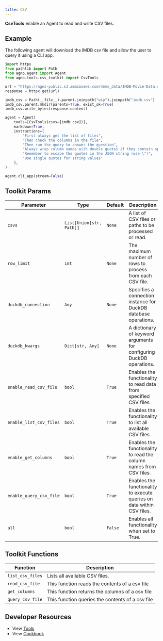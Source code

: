```yaml
---
title: CSV
---
```


**CsvTools** enable an Agent to read and write CSV files.

## Example

The following agent will download the IMDB csv file and allow the user to query it using a CLI app.

```python cookbook/tools/csv_tools.py
import httpx
from pathlib import Path
from agno.agent import Agent
from agno.tools.csv_toolkit import CsvTools

url = "https://agno-public.s3.amazonaws.com/demo_data/IMDB-Movie-Data.csv"
response = httpx.get(url)

imdb_csv = Path(__file__).parent.joinpath("wip").joinpath("imdb.csv")
imdb_csv.parent.mkdir(parents=True, exist_ok=True)
imdb_csv.write_bytes(response.content)

agent = Agent(
    tools=[CsvTools(csvs=[imdb_csv])],
    markdown=True,
    instructions=[
        "First always get the list of files",
        "Then check the columns in the file",
        "Then run the query to answer the question",
        "Always wrap column names with double quotes if they contain spaces or special characters",
        "Remember to escape the quotes in the JSON string (use \")",
        "Use single quotes for string values"
    ],
)

agent.cli_app(stream=False)
```

## Toolkit Params

| Parameter                | Type                     | Default | Description                                                      |
| ------------------------ | ------------------------ | ------- | ---------------------------------------------------------------- |
| `csvs`                   | `List[Union[str, Path]]` | `None`  | A list of CSV files or paths to be processed or read.           |
| `row_limit`              | `int`                    | `None`  | The maximum number of rows to process from each CSV file.       |
| `duckdb_connection`      | `Any`                    | `None`  | Specifies a connection instance for DuckDB database operations. |
| `duckdb_kwargs`          | `Dict[str, Any]`         | `None`  | A dictionary of keyword arguments for configuring DuckDB operations. |
| `enable_read_csv_file`   | `bool`                   | `True`  | Enables the functionality to read data from specified CSV files. |
| `enable_list_csv_files`  | `bool`                   | `True`  | Enables the functionality to list all available CSV files.      |
| `enable_get_columns`     | `bool`                   | `True`  | Enables the functionality to read the column names from CSV files. |
| `enable_query_csv_file`  | `bool`                   | `True`  | Enables the functionality to execute queries on data within CSV files. |
| `all`                    | `bool`                   | `False` | Enables all functionality when set to True.                     |

## Toolkit Functions

| Function         | Description                                      |
| ---------------- | ------------------------------------------------ |
| `list_csv_files` | Lists all available CSV files.                   |
| `read_csv_file`  | This function reads the contents of a csv file   |
| `get_columns`    | This function returns the columns of a csv file  |
| `query_csv_file` | This function queries the contents of a csv file |

## Developer Resources

- View [Tools](https://github.com/agno-agi/agno/blob/main/libs/agno/agno/tools/csv.py)
- View [Cookbook](https://github.com/agno-agi/agno/tree/v2.0/cookbook/tools/csv_tools.py)
